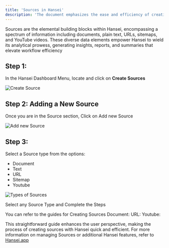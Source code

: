 ```yaml
---
title: 'Sources in Hansei'
description: 'The document emphasizes the ease and efficiency of creating Sources in Hansei'
---
```


Sources are the elemental building blocks within Hansei, encompassing a spectrum of information including documents, plain text, URLs, sitemaps, and YouTube videos. These diverse data elements empower Hansei to wield its analytical prowess, generating insights, reports, and summaries that elevate workflow efficiency

## Step 1: 
In the Hansei Dashboard Menu, locate and click on **Create Sources**

<img
  src="/images/sources/1.png"
  alt="Create Source"
/>

## Step 2: Adding a New Source
Once you are in the Source section, Click on Add new Source

<img
  src="/images/sources/2.png"
  alt="Add new Source"
/>

## Step 3: 
Select a Source type from the options:
- Document
- Text
- URL
- Sitemap
- Youtube

<img
  src="/images/sources/3.png"
  alt="Types of Sources"
/>

Select any Source Type and Complete the Steps

You can refer to the guides for Creating Sources
Document:
URL:
Youtube:

This straightforward guide enhances the user perspective, making the process of creating sources with Hansei quick and efficient. 
For more information on managing Sources or additional Hansei features, refer to [Hansei.app](https://hansei.app/)



